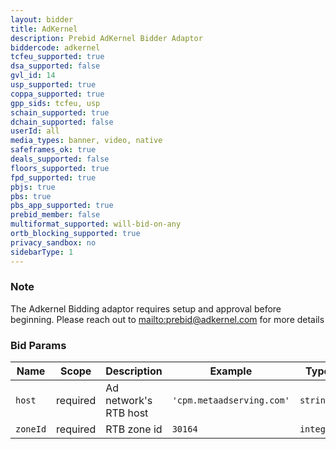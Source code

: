 ```yaml
---
layout: bidder
title: AdKernel
description: Prebid AdKernel Bidder Adaptor
biddercode: adkernel
tcfeu_supported: true
dsa_supported: false
gvl_id: 14
usp_supported: true
coppa_supported: true
gpp_sids: tcfeu, usp
schain_supported: true
dchain_supported: false
userId: all
media_types: banner, video, native
safeframes_ok: true
deals_supported: false
floors_supported: true
fpd_supported: true
pbjs: true
pbs: true
pbs_app_supported: true
prebid_member: false
multiformat_supported: will-bid-on-any
ortb_blocking_supported: true
privacy_sandbox: no
sidebarType: 1
---
```


### Note

The Adkernel Bidding adaptor requires setup and approval before beginning. Please reach out to [mailto:prebid@adkernel.com](prebid@adkernel.com) for more details

### Bid Params


| Name     | Scope    | Description           | Example                   | Type     |
|----------|----------|-----------------------|---------------------------|----------|
| `host`   | required | Ad network's RTB host | `'cpm.metaadserving.com'` | `string` |
| `zoneId` | required | RTB zone id           | `30164`                 | `integer` |
